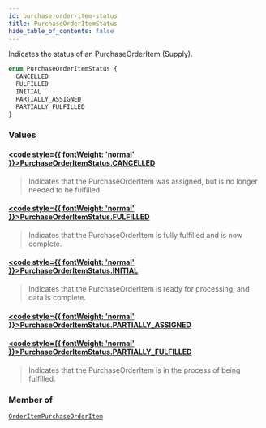 ```yaml
---
id: purchase-order-item-status
title: PurchaseOrderItemStatus
hide_table_of_contents: false
---
```








Indicates the status of an PurchaseOrderItem (Supply).

```graphql
enum PurchaseOrderItemStatus {
  CANCELLED
  FULFILLED
  INITIAL
  PARTIALLY_ASSIGNED
  PARTIALLY_FULFILLED
}
```


### Values

#### [<code style={{ fontWeight: 'normal' }}>PurchaseOrderItemStatus.<b>CANCELLED</b></code>](#) 
> Indicates that the PurchaseOrderItem was assigned, but is no longer needed to be fulfilled.
> 

#### [<code style={{ fontWeight: 'normal' }}>PurchaseOrderItemStatus.<b>FULFILLED</b></code>](#) 
> Indicates that the PurchaseOrderItem is fully fulfilled and is now complete.
> 

#### [<code style={{ fontWeight: 'normal' }}>PurchaseOrderItemStatus.<b>INITIAL</b></code>](#) 
> Indicates that the PurchaseOrderItem is ready for processing, and data is complete.
> 

#### [<code style={{ fontWeight: 'normal' }}>PurchaseOrderItemStatus.<b>PARTIALLY_ASSIGNED</b></code>](#) 
> 
> 

#### [<code style={{ fontWeight: 'normal' }}>PurchaseOrderItemStatus.<b>PARTIALLY_FULFILLED</b></code>](#) 
> Indicates that the PurchaseOrderItem is in the process of being fulfilled.
> 



### Member of

[`OrderItemPurchaseOrderItem`](/demand/api/graphql-admin/reference/objects/order-item-purchase-order-item)  <Badge class="secondary" text="object"/>



